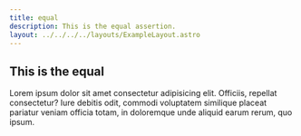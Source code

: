 ```yaml
---
title: equal
description: This is the equal assertion.
layout: ../../../../layouts/ExampleLayout.astro
---
```


## This is the equal

Lorem ipsum dolor sit amet consectetur adipisicing elit. Officiis, repellat consectetur? Iure debitis odit, commodi voluptatem similique placeat pariatur veniam officia totam, in doloremque unde aliquid earum rerum, quo ipsum.

